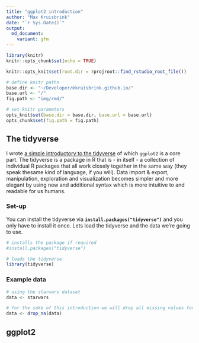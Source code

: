 ```yaml
---
title: "ggplot2 introduction"
author: "Max Kruisbrink"
date: "`r Sys.Date()`"
output: 
  md_document:
    variant: gfm
---
```


```r
library(knitr)
knitr::opts_chunk$set(echo = TRUE)

knitr::opts_knit$set(root.dir = rprojroot::find_rstudio_root_file())

# define knitr paths
base.dir <- "~/Developer/mkruisbrink.github.io/"
base.url <- "/"
fig.path <- "img/rmd/"

# set knitr parameters
opts_knit$set(base.dir = base.dir, base.url = base.url)
opts_chunk$set(fig.path = fig.path) 
```

## The tidyverse

I wrote [a simple introductory to the tidyverse]({% post_url 2022-08-11-tidyverse-introduction %}) of which `ggplot2` is a core part.
The tidyverse is a package in R that is - in itself - a collection of individual R packages that all work closely together in the same way (they speak thesame kind of language, if you will). Data import & export, manipulation, exploration and visualization becomes simpler and more elegant by using new and additional syntax which is more intuitive to and readable for us humans.

### Set-up

You can install the tidyverse via **`install.packages("tidyverse")`** and you only have to install it once. Lets load the tidyverse and the data we're going to use.

```r

# installs the package if required
#install.packages("tidyverse")

# loads the tidyverse
library(tidyverse)

```

### Example data

```r

# using the starwars dataset
data <- starwars

# for the sake of this introduction we will drop all missing values for now
data <- drop_na(data)

```

## ggplot2

```r

```

